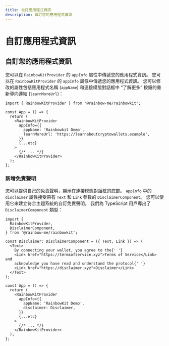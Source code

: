 ```yaml
---
title: 自訂應用程式資訊
description: 自訂您的應用程式資訊
---
```


# 自訂應用程式資訊

## 自訂您的應用程式資訊

您可以在 `RainbowKitProvider` 的 `appInfo` 屬性中傳遞您的應用程式資訊。 您可以在 `RainbowKitProvider` 的 `appInfo` 屬性中傳遞您的應用程式資訊。 您可以修改的屬性包括應用程式名稱 (`appName`) 和連接模態對話框中 “了解更多” 按鈕的重新導向連結 (`learnMoreUrl`)：

```tsx
import { RainbowKitProvider } from '@rainbow-me/rainbowkit';

const App = () => {
  return (
    <RainbowKitProvider
      appInfo={{
        appName: 'Rainbowkit Demo',
        learnMoreUrl: 'https://learnaboutcryptowallets.example',
      }}
      {...etc}
    >
      {/* ... */}
    </RainbowKitProvider>
  );
};
```

### 新增免責聲明

您可以提供自己的免責聲明，顯示在連接模態對話框的底部。 `appInfo` 中的 `disclaimer` 屬性接受帶有 `Text` 和 `Link` 參數的 `DisclaimerComponent`。 您可以使用它來建立符合主題系統的自訂免責聲明。 我們為 TypeScript 用戶導出了 `DisclaimerComponent` 類型：

```tsx
import {
  RainbowKitProvider,
  DisclaimerComponent,
} from '@rainbow-me/rainbowkit';

const Disclaimer: DisclaimerComponent = ({ Text, Link }) => (
  <Text>
    By connecting your wallet, you agree to the{' '}
    <Link href="https://termsofservice.xyz">Terms of Service</Link> and
    acknowledge you have read and understand the protocol{' '}
    <Link href="https://disclaimer.xyz">Disclaimer</Link>
  </Text>
);

const App = () => {
  return (
    <RainbowKitProvider
      appInfo={{
        appName: 'RainbowKit Demo',
        disclaimer: Disclaimer,
      }}
      {...etc}
    >
      {/* ... */}
    </RainbowKitProvider>
  );
};
```
